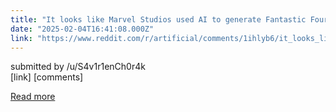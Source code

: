 ```yaml
---
title: "It looks like Marvel Studios used AI to generate Fantastic Four posters"
date: "2025-02-04T16:41:08.000Z"
link: "https://www.reddit.com/r/artificial/comments/1ihlyb6/it_looks_like_marvel_studios_used_ai_to_generate/"
---
```


submitted by    /u/S4v1r1enCh0r4k  
 [link]   [comments]

[Read more](https://www.reddit.com/r/artificial/comments/1ihlyb6/it_looks_like_marvel_studios_used_ai_to_generate/)

